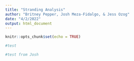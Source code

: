 ```yaml
---
title: "Stranding Analysis"
author: "Britney Pepper, Josh Meza-Fidalgo, & Jess Ozog"
date: "4/2/2022"
output: html_document
---
```


```r
knitr::opts_chunk$set(echo = TRUE)

#test

#test from Josh

```






